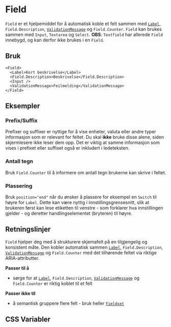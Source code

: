 
<Meta of={FieldStories} />

# Field
`Field` er et hjelpemiddel for å automatisk koble et felt sammen med [`Label`](/docs/komponenter-typography--docs#label), `Field.Description`, [`ValidationMessage`](/docs/komponenter-typography--docs#validationmessage) og `Field.Counter`. `Field` kan brukes sammen med `Input`, `Textarea` og `Select`. **OBS**: `Textfield` har allerede `Field` innebygd, og kan derfor ikke brukes i en `Field`.

<Primary />
<Controls />

##  Bruk

```tsx
<Field>
  <Label>Kort beskrivelse</Label>
  <Field.Description>Beskrivelse</Field.Description>
  <Input />
  <ValidationMessage>Feilmelding</ValidationMessage>
</Field>
```

## Eksempler

### Prefix/Suffix

Prefixer og suffixer er nyttige for å vise enheter, valuta eller andre typer informasjon som er relevant for feltet.
Du skal **ikke** bruke disse alene, siden skjermlesere ikke leser dem opp.
Det er viktig at samme informasjon som vises i prefixet eller suffixet også er inkludert i ledeteksten.

<Canvas of={FieldStories.Affix} />

### Antall tegn

Bruk `Field.Counter` til å informere om antall tegn brukerne kan skrive i feltet.

<Canvas of={FieldStories.Counter} />

### Plassering
Bruk `position="end"` når du ønsker å plassere for eksempel en `Switch` til høyre for `Label`. Dette kan være nyttig i innstillingsgrensesnitt, slik at brukeren først kan lese etiketten til venstre - som forklarer hva innstillingen gjelder - og deretter handlingselementet (bryteren) til høyre. 

<Canvas of={FieldStories.Position} />

## Retningslinjer
`Field` hjelper deg med å strukturere skjemafelt på en tilgjengelig og konsistent måte. Den kobler automatisk sammen [`Label`](/docs/komponenter-typography--docs#label), `Field.Description`, [`ValidationMessage`](/docs/komponenter-typography--docs#validationmessage) og `Field.Counter` med det tilhørende feltet via riktige ARIA-attributter.

**Passer til å**
- sørge for at [`Label`](/docs/komponenter-typography--docs#label), `Field.Description`, [`ValidationMessage`](/docs/komponenter-typography--docs#validationmessage) og `Field.Counter` er riktig koblet til et felt

**Passer ikke til**
- å semantisk gruppere flere felt - bruk heller [`Fieldset`](/docs/komponenter-fieldset--docs)

## CSS Variabler

<CssVariables css={css} />
